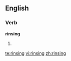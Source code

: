 
==English==

===Verb===
'''rinsing'''

# {{present participle of|[[rinse]]}}

[[te:rinsing]]
[[vi:rinsing]]
[[zh:rinsing]]